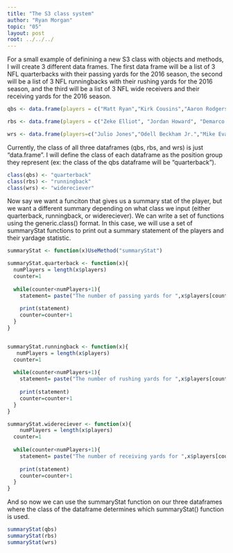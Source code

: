 ```yaml
---
title: "The S3 class system"
author: "Ryan Morgan"
topic: "05"
layout: post
root: ../../../
---
```



For a small example of definining a new S3 class with objects and methods, I will create 3 different data frames. The first data frame will be a list of 3 NFL quarterbacks with their passing yards for the 2016 season, the second will be a list of 3 NFL runningbacks with their rushing yards for the 2016 season, and the third will be a list of 3 NFL wide receivers and their receiving yards for the 2016 season.


```r

qbs <- data.frame(players = c("Matt Ryan","Kirk Cousins","Aaron Rodgers"), yards = c(4944,4917,4428))

rbs <- data.frame(players = c("Zeke Elliot", "Jordan Howard", "Demarco Murray"), yards =c(1631, 1313, 1287))

wrs <- data.frame(players=c("Julio Jones","Odell Beckham Jr.","Mike Evans"), yards = c(1409,1367,1321))
```

Currently, the class of all three dataframes (qbs, rbs, and wrs) is just "data.frame". I will define the class of each dataframe as the position group they represent (ex: the class of the qbs dataframe will be "quarterback").

```r
class(qbs) <- "quarterback"
class(rbs) <- "runningback"
class(wrs) <- "widereciever"
```

Now say we want a funciton that gives us a summary stat of the player, but we want a different summary depending on what class we input (either quarterback, runningback, or widereciever). We can write a set of functions using the generic.class() format. In this case, we will use a set of summaryStat functions to print out a summary statement of the players and their yardage statistic.


```r
summaryStat <- function(x)UseMethod("summaryStat")

summaryStat.quarterback <- function(x){
  numPlayers = length(x$players)
  counter=1
  
  while(counter<numPlayers+1){
    statement= paste("The number of passing yards for ",x$players[counter]," was: ",x$yards[counter], sep="")
    
    print(statement)
    counter=counter+1
  }
}


summaryStat.runningback <- function(x){
   numPlayers = length(x$players)
  counter=1
  
  while(counter<numPlayers+1){
    statement= paste("The number of rushing yards for ",x$players[counter]," was: ",x$yards[counter], sep="")
    
    print(statement)
    counter=counter+1
  }
}

summaryStat.widereciever <- function(x){
    numPlayers = length(x$players)
  counter=1
  
  while(counter<numPlayers+1){
    statement= paste("The number of receiving yards for ",x$players[counter]," was: ",x$yards[counter], sep="")
    
    print(statement)
    counter=counter+1
  }
}
```


And so now we can use the summaryStat function on our three dataframes where the class of the dataframe determines which summaryStat() function is used.


```r
summaryStat(qbs)
summaryStat(rbs)
summaryStat(wrs)
```
